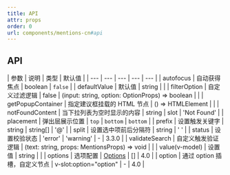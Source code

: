 ```yaml
---
title: API
attr: props
order: 0
url: components/mentions-cn#api
---
```



## API

| 参数 | 说明 | 类型 | 默认值 |
| --- | --- | --- | --- | --- |
| autofocus | 自动获得焦点 | boolean | `false` |
| defaultValue | 默认值 | string |  |
| filterOption | 自定义过滤逻辑 | false \| (input: string, option: OptionProps) => boolean |  |
| getPopupContainer | 指定建议框挂载的 HTML 节点 | () => HTMLElement |  |
| notFoundContent | 当下拉列表为空时显示的内容 | string \| slot | 'Not Found' |
| placement | 弹出层展示位置 | `top` \| `bottom` | `bottom` |
| prefix | 设置触发关键字 | string \| string\[] | '@' |
| split | 设置选中项前后分隔符 | string | ' ' |
| status | 设置校验状态 | 'error' \| 'warning' | - | 3.3.0 |
| validateSearch | 自定义触发验证逻辑 | (text: string, props: MentionsProps) => void |  |
| value(v-model) | 设置值 | string |  |
| options | 选项配置 | [Options](#option) | \[] | 4.0 |
| option | 通过 option 插槽，自定义节点 | v-slot:option="option" | - | 4.0 |
